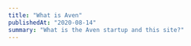 ```yaml
---
title: "What is Aven"
publishedAt: "2020-08-14"
summary: "What is the Aven startup and this site?"
---
```


<!--- © Eric Vicenti 2020. Licensed under Creative Commons BY-NC-SA 4.0 https://creativecommons.org/licenses/by-nc-sa/4.0/ -->
